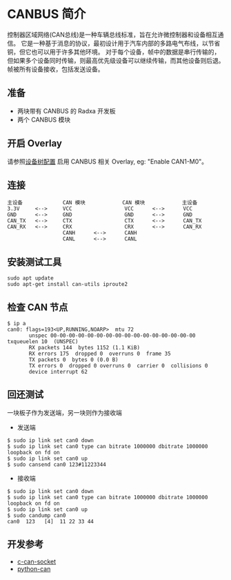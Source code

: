 # CANBUS 简介

控制器区域网络(CAN总线)是一种车辆总线标准，旨在允许微控制器和设备相互通信。
它是一种基于消息的协议，最初设计用于汽车内部的多路电气布线，以节省铜，但它也可以用于许多其他环境。
对于每个设备，帧中的数据是串行传输的，但如果多个设备同时传输，则最高优先级设备可以继续传输，而其他设备则后退。
帧被所有设备接收，包括发送设备。

## 准备

- 两块带有 CANBUS 的 Radxa 开发板
- 两个 CANBUS 模块

## 开启 Overlay

请参照[设备树配置](../os-config/rsetup#overlays) 启用 CANBUS 相关 Overlay, eg: "Enable CAN1-M0"。

## 连接

```
主设备             CAN 模块            CAN 模块            主设备
3.3V     <-->     VCC                 VCC      <-->      VCC
GND      <-->     GND                 GND      <-->      GND
CAN_TX   <-->     CTX                 CTX      <-->      CAN_TX
CAN_RX   <-->     CRX                 CRX      <-->      CAN_RX
                  CANH      <-->      CANH
                  CANL      <-->      CANL
```

## 安装测试工具

```
sudo apt update
sudo apt-get install can-utils iproute2
```

## 检查 CAN 节点

```
$ ip a
can0: flags=193<UP,RUNNING,NOARP>  mtu 72
       unspec 00-00-00-00-00-00-00-00-00-00-00-00-00-00-00-00  txqueuelen 10  (UNSPEC)
       RX packets 144  bytes 1152 (1.1 KiB)
       RX errors 175  dropped 0  overruns 0  frame 35
       TX packets 0  bytes 0 (0.0 B)
       TX errors 0  dropped 0 overruns 0  carrier 0  collisions 0
       device interrupt 62
```

## 回还测试

一块板子作为发送端，另一块则作为接收端

- 发送端

```
$ sudo ip link set can0 down
$ sudo ip link set can0 type can bitrate 1000000 dbitrate 1000000 loopback on fd on
$ sudo ip link set can0 up
$ sudo cansend can0 123#11223344
```

- 接收端

```
$ sudo ip link set can0 down
$ sudo ip link set can0 type can bitrate 1000000 dbitrate 1000000 loopback on fd on
$ sudo ip link set can0 up
$ sudo candump can0
can0  123   [4]  11 22 33 44
```

## 开发参考

- [c-can-socket](https://github.com/nascs/sample_code/tree/main/bsp_test/can_test)
- [python-can](https://python-can.readthedocs.io/en/stable/)
